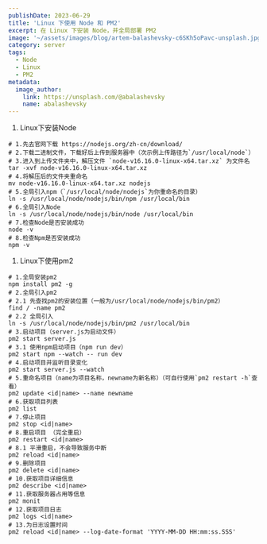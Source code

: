 ```yaml
---
publishDate: 2023-06-29
title: 'Linux 下使用 Node 和 PM2'
excerpt: 在 Linux 下安装 Node，并全局部署 PM2
image: '~/assets/images/blog/artem-balashevsky-c6SKh5oPavc-unsplash.jpg'
category: server
tags:
  - Node
  - Linux
  - PM2
metadata:
  image_author:
    link: https://unsplash.com/@abalashevsky
    name: abalashevsky
---
```


1. Linux下安装Node

```shell
# 1.先去官网下载 https://nodejs.org/zh-cn/download/
# 2.下载二进制文件，下载好后上传到服务器中（次示例上传路径为`/usr/local/node`）
# 3.进入到上传文件夹中，解压文件 `node-v16.16.0-linux-x64.tar.xz` 为文件名
tar -xvf node-v16.16.0-linux-x64.tar.xz
# 4.将解压后的文件夹重命名
mv node-v16.16.0-linux-x64.tar.xz nodejs
# 5.全局引入npm（`/usr/local/node/nodejs`为你重命名的目录）
ln -s /usr/local/node/nodejs/bin/npm /usr/local/bin
# 6.全局引入Node
ln -s /usr/local/node/nodejs/bin/node /usr/local/bin
# 7.检查Node是否安装成功
node -v
# 8.检查Npm是否安装成功
npm -v
```

1. Linux下使用pm2

```shell
# 1.全局安装pm2
npm install pm2 -g
# 2.全局引入pm2
# 2.1 先查找pm2的安装位置（一般为/usr/local/node/nodejs/bin/pm2）
find / -name pm2
# 2.2 全局引入
ln -s /usr/local/node/nodejs/bin/pm2 /usr/local/bin
# 3.启动项目（server.js为启动文件）
pm2 start server.js
# 3.1 使用npm启动项目（npm run dev）
pm2 start npm --watch -- run dev
# 4.启动项目并监听目录变化
pm2 start server.js --watch
# 5.重命名项目（name为项目名称，newname为新名称）（可自行使用`pm2 restart -h`查看）
pm2 update <id|name> --name newname
# 6.获取项目列表
pm2 list
# 7.停止项目
pm2 stop <id|name>
# 8.重启项目 （完全重启）
pm2 restart <id|name>
# 8.1 平滑重启，不会导致服务中断
pm2 reload <id|name>
# 9.删除项目
pm2 delete <id|name>
# 10.获取项目详细信息
pm2 describe <id|name>
# 11.获取服务器占用等信息
pm2 monit
# 12.获取项目日志
pm2 logs <id|name>
# 13.为日志设置时间
pm2 reload <id|name> --log-date-format 'YYYY-MM-DD HH:mm:ss.SSS'
```
